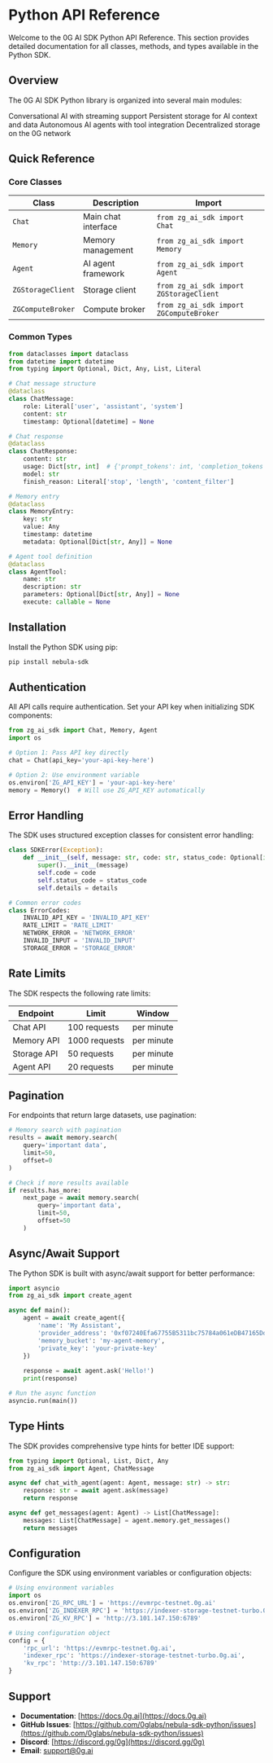# Python API Reference

Welcome to the 0G AI SDK Python API Reference. This section provides detailed documentation for all classes, methods, and types available in the Python SDK.

## Overview

The 0G AI SDK Python library is organized into several main modules:

<CardGroup cols={2}>
  <Card
    title="Chat"
    icon="comments"
    href="/api-reference-python/chat/create"
  >
    Conversational AI with streaming support
  </Card>
  <Card
    title="Memory"
    icon="brain"
    href="/api-reference-python/memory/store"
  >
    Persistent storage for AI context and data
  </Card>
  <Card
    title="Agent"
    icon="robot"
    href="/api-reference-python/agent/create"
  >
    Autonomous AI agents with tool integration
  </Card>
  <Card
    title="Storage"
    icon="database"
    href="/essentials/storage"
  >
    Decentralized storage on the 0G network
  </Card>
</CardGroup>

## Quick Reference

### Core Classes

| Class | Description | Import |
|-------|-------------|---------|
| `Chat` | Main chat interface | `from zg_ai_sdk import Chat` |
| `Memory` | Memory management | `from zg_ai_sdk import Memory` |
| `Agent` | AI agent framework | `from zg_ai_sdk import Agent` |
| `ZGStorageClient` | Storage client | `from zg_ai_sdk import ZGStorageClient` |
| `ZGComputeBroker` | Compute broker | `from zg_ai_sdk import ZGComputeBroker` |

### Common Types

```python
from dataclasses import dataclass
from datetime import datetime
from typing import Optional, Dict, Any, List, Literal

# Chat message structure
@dataclass
class ChatMessage:
    role: Literal['user', 'assistant', 'system']
    content: str
    timestamp: Optional[datetime] = None

# Chat response
@dataclass
class ChatResponse:
    content: str
    usage: Dict[str, int]  # {'prompt_tokens': int, 'completion_tokens': int, 'total_tokens': int}
    model: str
    finish_reason: Literal['stop', 'length', 'content_filter']

# Memory entry
@dataclass
class MemoryEntry:
    key: str
    value: Any
    timestamp: datetime
    metadata: Optional[Dict[str, Any]] = None

# Agent tool definition
@dataclass
class AgentTool:
    name: str
    description: str
    parameters: Optional[Dict[str, Any]] = None
    execute: callable = None
```

## Installation

Install the Python SDK using pip:

```bash
pip install nebula-sdk
```

## Authentication

All API calls require authentication. Set your API key when initializing SDK components:

```python
from zg_ai_sdk import Chat, Memory, Agent
import os

# Option 1: Pass API key directly
chat = Chat(api_key='your-api-key-here')

# Option 2: Use environment variable
os.environ['ZG_API_KEY'] = 'your-api-key-here'
memory = Memory()  # Will use ZG_API_KEY automatically
```

## Error Handling

The SDK uses structured exception classes for consistent error handling:

```python
class SDKError(Exception):
    def __init__(self, message: str, code: str, status_code: Optional[int] = None, details: Any = None):
        super().__init__(message)
        self.code = code
        self.status_code = status_code
        self.details = details

# Common error codes
class ErrorCodes:
    INVALID_API_KEY = 'INVALID_API_KEY'
    RATE_LIMIT = 'RATE_LIMIT'
    NETWORK_ERROR = 'NETWORK_ERROR'
    INVALID_INPUT = 'INVALID_INPUT'
    STORAGE_ERROR = 'STORAGE_ERROR'
```

## Rate Limits

The SDK respects the following rate limits:

| Endpoint | Limit | Window |
|----------|-------|---------|
| Chat API | 100 requests | per minute |
| Memory API | 1000 requests | per minute |
| Storage API | 50 requests | per minute |
| Agent API | 20 requests | per minute |

## Pagination

For endpoints that return large datasets, use pagination:

```python
# Memory search with pagination
results = await memory.search(
    query='important data',
    limit=50,
    offset=0
)

# Check if more results available
if results.has_more:
    next_page = await memory.search(
        query='important data',
        limit=50,
        offset=50
    )
```

## Async/Await Support

The Python SDK is built with async/await support for better performance:

```python
import asyncio
from zg_ai_sdk import create_agent

async def main():
    agent = await create_agent({
        'name': 'My Assistant',
        'provider_address': '0xf07240Efa67755B5311bc75784a061eDB47165Dd',
        'memory_bucket': 'my-agent-memory',
        'private_key': 'your-private-key'
    })
    
    response = await agent.ask('Hello!')
    print(response)

# Run the async function
asyncio.run(main())
```

## Type Hints

The SDK provides comprehensive type hints for better IDE support:

```python
from typing import Optional, List, Dict, Any
from zg_ai_sdk import Agent, ChatMessage

async def chat_with_agent(agent: Agent, message: str) -> str:
    response: str = await agent.ask(message)
    return response

async def get_messages(agent: Agent) -> List[ChatMessage]:
    messages: List[ChatMessage] = agent.memory.get_messages()
    return messages
```

## Configuration

Configure the SDK using environment variables or configuration objects:

```python
# Using environment variables
import os
os.environ['ZG_RPC_URL'] = 'https://evmrpc-testnet.0g.ai'
os.environ['ZG_INDEXER_RPC'] = 'https://indexer-storage-testnet-turbo.0g.ai'
os.environ['ZG_KV_RPC'] = 'http://3.101.147.150:6789'

# Using configuration object
config = {
    'rpc_url': 'https://evmrpc-testnet.0g.ai',
    'indexer_rpc': 'https://indexer-storage-testnet-turbo.0g.ai',
    'kv_rpc': 'http://3.101.147.150:6789'
}
```

## Support

- **Documentation**: [https://docs.0g.ai](https://docs.0g.ai)
- **GitHub Issues**: [https://github.com/0glabs/nebula-sdk-python/issues](https://github.com/0glabs/nebula-sdk-python/issues)
- **Discord**: [https://discord.gg/0g](https://discord.gg/0g)
- **Email**: support@0g.ai

